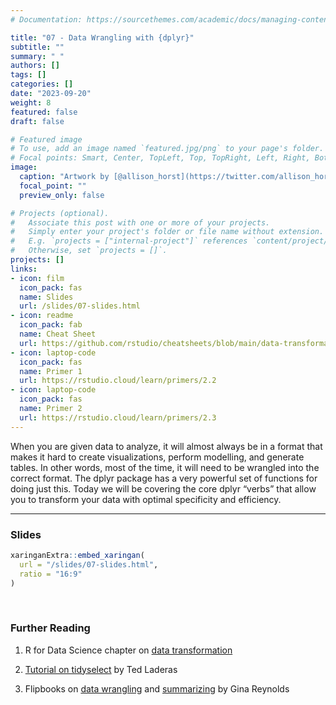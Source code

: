 ```yaml
---
# Documentation: https://sourcethemes.com/academic/docs/managing-content/

title: "07 - Data Wrangling with {dplyr}"
subtitle: ""
summary: " "
authors: []
tags: []
categories: []
date: "2023-09-20"
weight: 8
featured: false
draft: false

# Featured image
# To use, add an image named `featured.jpg/png` to your page's folder.
# Focal points: Smart, Center, TopLeft, Top, TopRight, Left, Right, BottomLeft, Bottom, BottomRight.
image:
  caption: "Artwork by [@allison_horst](https://twitter.com/allison_horst)"
  focal_point: ""
  preview_only: false

# Projects (optional).
#   Associate this post with one or more of your projects.
#   Simply enter your project's folder or file name without extension.
#   E.g. `projects = ["internal-project"]` references `content/project/deep-learning/index.md`.
#   Otherwise, set `projects = []`.
projects: []
links:
- icon: film
  icon_pack: fas
  name: Slides
  url: /slides/07-slides.html
- icon: readme
  icon_pack: fab
  name: Cheat Sheet
  url: https://github.com/rstudio/cheatsheets/blob/main/data-transformation.pdf
- icon: laptop-code
  icon_pack: fas
  name: Primer 1
  url: https://rstudio.cloud/learn/primers/2.2
- icon: laptop-code
  icon_pack: fas
  name: Primer 2
  url: https://rstudio.cloud/learn/primers/2.3
---
```


When you are given data to analyze, it will almost always be in a format that makes it hard to create visualizations, perform modelling, and generate tables. In other words, most of the time, it will need to be wrangled into the correct format. The dplyr package has a very powerful set of functions for doing just this. Today we will be covering the core dplyr "verbs" that allow you to transform your data with optimal specificity and efficiency. 

***

### Slides

```r
xaringanExtra::embed_xaringan(
  url = "/slides/07-slides.html",
  ratio = "16:9"
)
```

<br>

### Further Reading

:::book
1. R for Data Science chapter on [data transformation](https://r4ds.had.co.nz/transform.html)

2. [Tutorial on tidyselect](https://tladeras.shinyapps.io/learning_tidyselect/) by Ted Laderas

3. Flipbooks on [data wrangling](https://evamaerey.github.io/data_manipulation/one_stream_wrangle.html#1) and [summarizing](https://evamaerey.github.io/data_manipulation/summarize.html#3) by Gina Reynolds

:::
